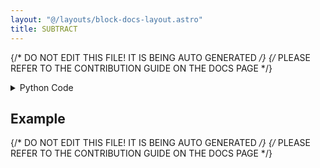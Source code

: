 ```yaml
---
layout: "@/layouts/block-docs-layout.astro"
title: SUBTRACT
---
```


{/* DO NOT EDIT THIS FILE! IT IS BEING AUTO GENERATED */}
{/* PLEASE REFER TO THE CONTRIBUTION GUIDE ON THE DOCS PAGE */}


<PythonDocsDisplay docstring={docstring} />

<details>
<summary>Python Code</summary>

```python
import numpy as np
from flojoy import flojoy, OrderedPair, Scalar, Vector
from nodes.TRANSFORMERS.ARITHMETIC.utils.arithmetic_utils import get_val
from functools import reduce


@flojoy
def SUBTRACT(
    a: OrderedPair | Scalar | Vector, b: list[OrderedPair | Scalar | Vector]
) -> OrderedPair | Scalar | Vector:
    """The SUBTRACT node subtracts two numeric arrays, vectors, matrices, or constants element-wise and returns the result.

    Inputs
    ------
    a : OrderedPair|Scalar|Vector
        The input a use in the subtraction of a by b.
    b : OrderedPair|Scalar|Vector
        The input b use in the subtraction of a by b.

    Returns
    -------
    OrderedPair|Scalar|Vector
        OrderedPair if a is an OrderedPair.
        x: the x-axis of input a.
        y: the result of the subtraction of input a by input b.

        Scalar if a is a Scalar.
        c: the result of the subtraction of input a by input b.

        Vector if a is a Vector.
        v: the result of the subtraction of input a by input b.
    """

    initial = get_val(a)
    seq = map(lambda dc: get_val(dc), b)
    y = reduce(lambda u, v: np.subtract(u, v), seq, initial)

    match a:
        case OrderedPair():
            return OrderedPair(x=a.x, y=y)
        case Vector():
            return Vector(v=y)
        case Scalar():
            return Scalar(c=y)

```

[Find this Flojoy Block on GitHub](https://github.com/flojoy-ai/blocks/blob/main/blocks/TRANSFORMERS/ARITHMETIC/SUBTRACT/SUBTRACT.py)

</details>

## Example


<GetHelpWidget />


<AppDisplay app={app} blockName="SUBTRACT" client:visible />


<Example />

{/* DO NOT EDIT THIS FILE! IT IS BEING AUTO GENERATED */}
{/* PLEASE REFER TO THE CONTRIBUTION GUIDE ON THE DOCS PAGE */}
